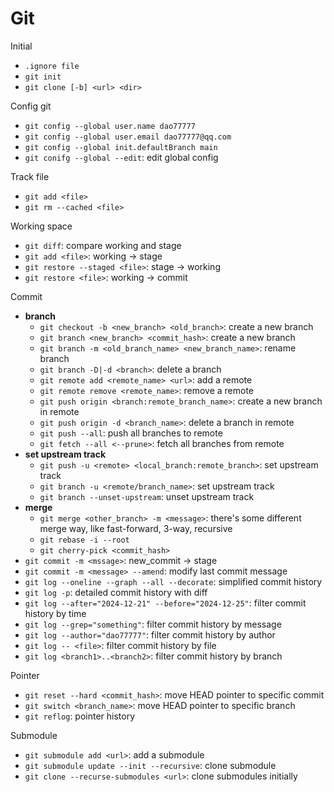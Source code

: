 # Git

Initial
- `.ignore file`
- `git init`
- `git clone [-b] <url> <dir>`

Config git
- `git config --global user.name dao77777`
- `git config --global user.email dao77777@qq.com`
- `git config --global init.defaultBranch main`
- `git conifg --global --edit`: edit global config

Track file
- `git add <file>`
- `git rm --cached <file>`

Working space
- `git diff`: compare working and stage
- `git add <file>`: working -> stage
- `git restore --staged <file>`: stage -> working
- `git restore <file>`: working -> commit

Commit
- **branch**
  - `git checkout -b <new_branch> <old_branch>`: create a new branch
  - `git branch <new_branch> <commit_hash>`: create a new branch
  - `git branch -m <old_branch_name> <new_branch_name>`: rename branch
  - `git branch -D|-d <branch>`: delete a branch
  - `git remote add <remote_name> <url>`: add a remote
  - `git remote remove <remote_name>`: remove a remote
  - `git push origin <branch:remote_branch_name>`: create a new branch in remote
  - `git push origin -d <branch_name>`: delete a branch in remote
  - `git push --all`: push all branches to remote
  - `git fetch --all <--prune>`: fetch all branches from remote
- **set upstream track**
  - `git push -u <remote> <local_branch:remote_branch>`: set upstream track
  - `git branch -u <remote/branch_name>`: set upstream track
  - `git branch --unset-upstream`: unset upstream track
- **merge**
  - `git merge <other_branch> -m <message>`: there's some different merge way, like fast-forward, 3-way, recursive
  - `git rebase -i --root`
  - `git cherry-pick <commit_hash>`
- `git commit -m <mssage>`: new_commit -> stage
- `git commit -m <message> --amend`: modify last commit message
- `git log --oneline --graph --all --decorate`: simplified commit history
- `git log -p`: detailed commit history with diff
- `git log --after="2024-12-21" --before="2024-12-25"`: filter commit history by time
- `git log --grep="something"`: filter commit history by message
- `git log --author="dao77777"`: filter commit history by author
- `git log -- <file>`: filter commit history by file
- `git log <branch1>..<branch2>`: filter commit history by branch

Pointer
- `git reset --hard <commit_hash>`: move HEAD pointer to specific commit
- `git switch <branch_name>`: move HEAD pointer to specific branch
- `git reflog`: pointer history

Submodule
- `git submodule add <url>`: add a submodule
- `git submodule update --init --recursive`: clone submodule
- `git clone --recurse-submodules <url>`: clone submodules initially

